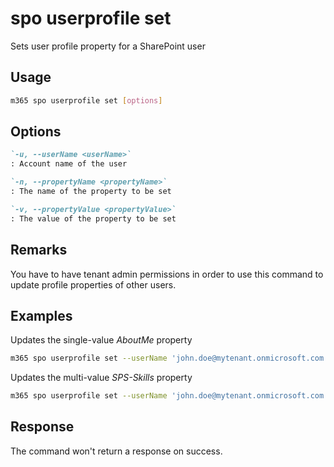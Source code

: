 
# spo userprofile set

Sets user profile property for a SharePoint user

## Usage

```sh
m365 spo userprofile set [options]
```

## Options

```md definition-list
`-u, --userName <userName>`
: Account name of the user

`-n, --propertyName <propertyName>`
: The name of the property to be set

`-v, --propertyValue <propertyValue>`
: The value of the property to be set
```

<Global />

## Remarks

You have to have tenant admin permissions in order to use this command to update profile properties of other users.

## Examples

 Updates the single-value _AboutMe_ property

```sh
m365 spo userprofile set --userName 'john.doe@mytenant.onmicrosoft.com' --propertyName 'AboutMe' --propertyValue 'Working as a Microsoft 365 developer'
```

Updates the multi-value _SPS-Skills_ property

```sh
m365 spo userprofile set --userName 'john.doe@mytenant.onmicrosoft.com' --propertyName 'SPS-Skills' --propertyValue 'CSS, HTML'
```

## Response

The command won't return a response on success.
